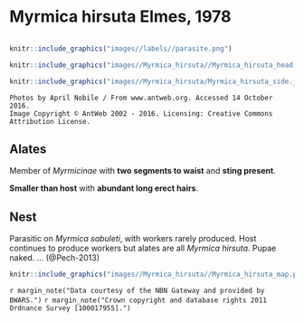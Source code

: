 # **Myrmica hirsuta** Elmes, 1978

```marginfigure
```

```r
knitr::include_graphics("images//labels//parasite.png")
```

```r
knitr::include_graphics("images//Myrmica_hirsuta//Myrmica_hirsuta_head.jpg")
```

```r
knitr::include_graphics("images//Myrmica_hirsuta/Myrmica_hirsuta_side.jpg")
```

```block
Photos by April Nobile / From www.antweb.org. Accessed 14 October 2016.
Image Copyright © AntWeb 2002 - 2016. Licensing: Creative Commons Attribution License.
```

## Alates
Member of *Myrmicinae* with **two segments to waist** and **sting present**.

**Smaller than host** with **abundant long erect hairs**.

## Nest
Parasitic on *Myrmica sabuleti*, with workers rarely produced. Host continues to produce workers but alates are all *Myrmica hirsuta*. Pupae naked. ... (@Pech-2013)

```r
knitr::include_graphics("images//Myrmica_hirsuta//Myrmica_hirsuta_map.png")
```
`r margin_note("Data courtesy of the NBN Gateway and provided by BWARS.")`
`r margin_note("Crown copyright and database rights 2011 Ordnance Survey [100017955].")`

\pagebreak
